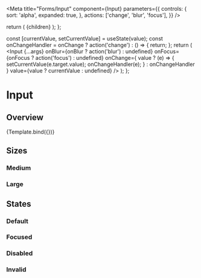 


<Meta
  title="Forms/Input"
  component={Input}
  parameters={{
    controls: {
      sort: 'alpha',
      expanded: true,
    },
    actions: ['change', 'blur', 'focus'],
  }}
/>

  return (
    <Box w="100%" maxW="250px">
      {children}
    </Box>
  );
};

  const [currentValue, setCurrentValue] = useState(value);
  const onChangeHandler = onChange
    ? action('change')
    : () => {
        return;
      };
  return (
    <Container>
      <Input
        {...args}
        onBlur={onBlur ? action('blur') : undefined}
        onFocus={onFocus ? action('focus') : undefined}
        onChange={
          value
            ? (e) => {
                setCurrentValue(e.target.value);
                onChangeHandler(e);
              }
            : onChangeHandler
        }
        value={value ? currentValue : undefined}
      />
    </Container>
  );
};

# Input

## Overview

<Canvas>
  <Story
    name="Overview"
    args={{
      placeholder: 'Placeholder',
      isDisabled: false,
      isInvalid: false,
      size: 'lg',
      onChange: true,
      onFocus: false,
      onBlur: false,
      autoFocus: false,
    }}
    argTypes={{
      value: {
        defaultValue: '',
        control: { type: 'text', placeholder: 'xxxxxx' },
        type: { name: 'string', required: false },
        description: 'use value prop when you want controlled input',
      },
      size: {
        options: ['md', 'lg'],
        control: 'select',
      },
    }}
  >
    {Template.bind({})}
  </Story>
</Canvas>

<ArgsTable story="Overview" />

## Sizes

### Medium

<Canvas>
  <Story id="forms-input-sizes--medium" />
</Canvas>

### Large

<Canvas>
  <Story id="forms-input-sizes--large" />
</Canvas>

## States

### Default

<Canvas>
  <Story id="forms-input-states--default-story" />
</Canvas>

### Focused

<Canvas>
  <Story id="forms-input-states--focused" />
</Canvas>

### Disabled

<Canvas>
  <Story id="forms-input-states--disabled" />
</Canvas>

### Invalid

<Canvas>
  <Story id="forms-input-states--invalid" />
</Canvas>
